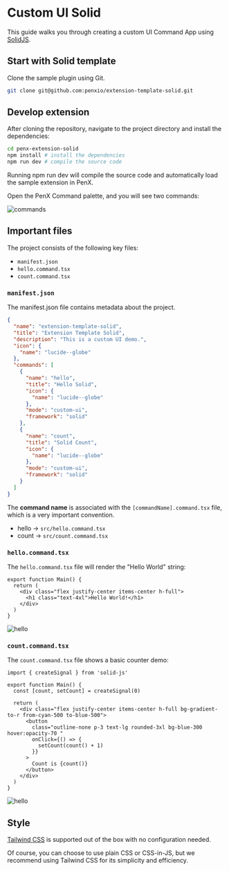 # Custom UI Solid

This guide walks you through creating a custom UI Command App using [SolidJS](https://www.solidjs.com/).

## Start with Solid template

Clone the sample plugin using Git.

```bash
git clone git@github.com:penxio/extension-template-solid.git
```

## Develop extension

After cloning the repository, navigate to the project directory and install the dependencies:

```bash
cd penx-extension-solid
npm install # install the dependencies
npm run dev # compile the source code
```

Running npm run dev will compile the source code and automatically load the sample extension in PenX.

Open the PenX Command palette, and you will see two commands:

![commands](/images/commands-solid.png)

## Important files

The project consists of the following key files:

- `manifest.json`
- `hello.command.tsx`
- `count.command.tsx`

### `manifest.json`

The manifest.json file contains metadata about the project.

```json
{
  "name": "extension-template-solid",
  "title": "Extension Template Solid",
  "description": "This is a custom UI demo.",
  "icon": {
    "name": "lucide--globe"
  },
  "commands": [
    {
      "name": "hello",
      "title": "Hello Solid",
      "icon": {
        "name": "lucide--globe"
      },
      "mode": "custom-ui",
      "framework": "solid"
    },
    {
      "name": "count",
      "title": "Solid Count",
      "icon": {
        "name": "lucide--globe"
      },
      "mode": "custom-ui",
      "framework": "solid"
    }
  ]
}
```

The **command name** is associated with the `[commandName].command.tsx` file, which is a very important convention.

- hello -> `src/hello.command.tsx`
- count -> `src/count.command.tsx`

### `hello.command.tsx`

The `hello.command.tsx` file will render the "Hello World" string:

```tsx
export function Main() {
  return (
    <div class="flex justify-center items-center h-full">
      <h1 class="text-4xl">Hello World!</h1>
    </div>
  )
}
```

![hello](/images/custom-ui-hello.png)

### `count.command.tsx`

The `count.command.tsx` file shows a basic counter demo:

```tsx
import { createSignal } from 'solid-js'

export function Main() {
  const [count, setCount] = createSignal(0)

  return (
    <div class="flex justify-center items-center h-full bg-gradient-to-r from-cyan-500 to-blue-500">
      <button
        class="outline-none p-3 text-lg rounded-3xl bg-blue-300 hover:opacity-70 "
        onClick={() => {
          setCount(count() + 1)
        }}
      >
        Count is {count()}
      </button>
    </div>
  )
}
```

![hello](/images/custom-ui-count.png)

## Style

[Tailwind CSS](https://tailwindcss.com) is supported out of the box with no configuration needed.

Of course, you can choose to use plain CSS or CSS-in-JS, but we recommend using Tailwind CSS for its simplicity and efficiency.
